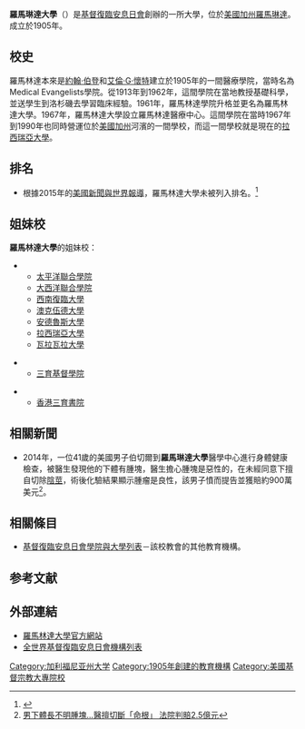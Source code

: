 {{Infobox university
|name = Loma Linda University
|SealImage = [[File:Loma_linda_university_logo.png|Loma Linda University]]
|image = Loma linda university.jpg
|motto = ''To make man whole''|
 established = 1905
|type = [[私立大學|私立大學]]
|president= Richard H. Hart, MD, DrPH
|provost = Ronald Carter, PhD
|city = [[羅馬林達_(加利福尼亞州)|羅馬林達]]
|state = 加利福尼亞州
|country = 美國
|coor = {{coord|34.053|-117.261|type:edu_region:US|display=inline,title}}
|campus = [[郊區|郊區]]
|undergrad = 960
|postgrad = 2,467
|staff= 1,068
|affiliation = [[基督復臨安息日會|基督復臨安息日會]]
|endowment= [[美元|U.S. $]]4.367億（2009）<ref>{{Cite web| title = U.S. and Canadian Institutions Listed by Fiscal Year 2009 Endowment Market Value and Percentage Change in Endowment Market Value from FY 2008 to FY 2009| work = 2009 NACUBO-Commonfund Study of Endowments| publisher = National Association of College and University Business Officers| url = http://www.nacubo.org/Documents/research/2009_NCSE_Public_Tables_Endowment_Market_Values.pdf| format = PDF| accessdate = March 15, 2010| deadurl = yes| archiveurl = https://web.archive.org/web/20171214124106/http://www.nacubo.org/Documents/research/2009_NCSE_Public_Tables_Endowment_Market_Values.pdf| archivedate = 2017年12月14日}}</ref>
|
 website= [http://www.llu.edu/ www.llu.edu]
}}

'''羅馬琳達大學'''（{{lang-en|Loma Linda University}}）是[[基督復臨安息日會|基督復臨安息日會]]創辦的一所大學，位於[[美國|美國]][[加州|加州]][[羅馬琳達_(加利福尼亞州)|羅馬琳達]]。成立於1905年。

== 校史 ==
羅馬林達本來是[[約翰·伯登|約翰·伯登]]和[[艾倫·G·懷特|艾倫·G·懷特]]建立於1905年的一間醫療學院，當時名為Medical Evangelists學院。從1913年到1962年，這間學院在當地教授基礎科學，並送學生到洛杉磯去學習臨床經驗。1961年，羅馬林達學院升格並更名為羅馬林達大學。1967年，羅馬林達大學設立羅馬林達醫療中心。這間學院在當時1967年到1990年也同時營運位於[[美國|美國]][[加州|加州]]河濱的一間學校，而這一間學校就是現在的[[拉西瑞亞大學|拉西瑞亞大學]]。

== 排名 ==
*根據2015年的[[美國新聞與世界報導|美國新聞與世界報導]]，羅馬林達大學未被列入排名。<ref>{{cite web|title=Loma Linda University|url=http://colleges.usnews.rankingsandreviews.com/best-colleges/loma-linda-university-1218|publisher=[[美國新聞與世界報道|美國新聞與世界報道]]|accessdate=2015-01-24}}</ref>

== 姐妹校 ==
'''羅馬林達大學'''的姐妹校：

*{{USA}}
**[[太平洋聯合學院|太平洋聯合學院]]
**[[大西洋聯合學院|大西洋聯合學院]]
**[[西南復臨大學|西南復臨大學]]
**[[澳克伍德大學|澳克伍德大學]]
**[[安德魯斯大學|安德魯斯大學]] 
**[[拉西瑞亞大學|拉西瑞亞大學]]
**[[瓦拉瓦拉大學|瓦拉瓦拉大學]]

*{{TWN}}
**[[三育基督學院|三育基督學院]]

*{{HKG}}
**[[香港三育書院|香港三育書院]]

== 相關新聞 ==
*2014年，一位41歲的美國男子伯切爾到'''羅馬琳達大學'''醫學中心進行身體健康檢查，被醫生發現他的下體有腫塊，醫生擔心腫塊是惡性的，在未經同意下擅自切除[[陰莖|陰莖]]，術後化驗結果顯示腫瘤是良性，該男子憤而提告並獲賠約900萬美元<ref>[https://udn.com/news/story/6810/5018317 男下體長不明腫塊…醫擅切斷「命根」 法院判賠2.5億元]</ref>。

== 相關條目 ==
*[[基督復臨安息日會學院與大學列表|基督復臨安息日會學院與大學列表]]－該校教會的其他教育機構。

==参考文献==
{{reflist}}

== 外部連結 ==
*[http://www.llu.edu 羅馬林達大學官方網站]
*[http://en.wikipedia.org/wiki/List_of_Seventh-day_Adventist_colleges_and_universities 全世界基督復臨安息日會機構列表]
{{加利福尼亞州的學院和大學}}

{{DEFAULTSORT:Loma Linda University}}
[[Category:加利福尼亚州大学|Category:加利福尼亚州大学]]
[[Category:1905年創建的教育機構|Category:1905年創建的教育機構]]
[[Category:美國基督宗教大專院校|Category:美國基督宗教大專院校]]